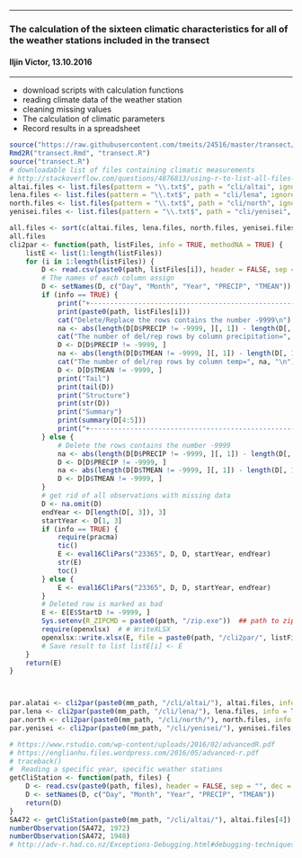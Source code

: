 ***
###  The calculation of the sixteen climatic characteristics for all of the weather stations included in the transect
#### Iljin Victor, 13.10.2016
***
  + download scripts with calculation functions
  + reading climate data of the weather station
  + cleaning missing values 
  + The calculation of climatic parameters
  + Record results in a spreadsheet 

```r
source("https://raw.githubusercontent.com/tmeits/24516/master/transect/set_work_dir.R")
Rmd2R("transect.Rmd", "transect.R")
source("transect.R")
# downloadable list of files containing climatic measurements
# http://stackoverflow.com/questions/4876813/using-r-to-list-all-files-with-a-specified-extension
altai.files <- list.files(pattern = "\\.txt$", path = "cli/altai", ignore.case=TRUE, recursive=FALSE, full.names = FALSE)
lena.files <- list.files(pattern = "\\.txt$", path = "cli/lena", ignore.case=TRUE)
north.files <- list.files(pattern = "\\.txt$", path = "cli/north", ignore.case=TRUE)
yenisei.files <- list.files(pattern = "\\.txt$", path = "cli/yenisei", ignore.case=TRUE)

all.files <- sort(c(altai.files, lena.files, north.files, yenisei.files))
all.files
cli2par <- function(path, listFiles, info = TRUE, methodNA = TRUE) {
    listE <- list(1:length(listFiles))
    for (i in 1:length(listFiles)) {
        D <- read.csv(paste0(path, listFiles[i]), header = FALSE, sep = "", dec = ".")
        # The names of each column assign
        D <- setNames(D, c("Day", "Month", "Year", "PRECIP", "TMEAN"))
        if (info == TRUE) {
            print("+---------------------------------------------------------+")
            print(paste0(path, listFiles[i]))
            cat("Delete/Replace the rows contains the number -9999\n")
            na <- abs(length(D[D$PRECIP != -9999, ][, 1]) - length(D[, 1]))
            cat("The number of del/rep rows by column precipitation=", na, "\n")
            D <- D[D$PRECIP != -9999, ]
            na <- abs(length(D[D$TMEAN != -9999, ][, 1]) - length(D[, 1]))
            cat("The number of del/rep rows by column temp=", na, "\n")
            D <- D[D$TMEAN != -9999, ]
            print("Tail")
            print(tail(D))
            print("Structure")
            print(str(D))
            print("Summary")
            print(summary(D[4:5]))
            print("+---------------------------------------------------------+")
        } else {
            # Delete the rows contains the number -9999
            na <- abs(length(D[D$PRECIP != -9999, ][, 1]) - length(D[, 1]))
            D <- D[D$PRECIP != -9999, ]
            na <- abs(length(D[D$TMEAN != -9999, ][, 1]) - length(D[, 1]))
            D <- D[D$TMEAN != -9999, ]
        }
        # get rid of all observations with missing data
        D <- na.omit(D)
        endYear <- D[length(D[, 3]), 3]
        startYear <- D[1, 3]
        if (info == TRUE) {
            require(pracma)
            tic()
            E <- eval16CliPars("23365", D, D, startYear, endYear)
            str(E)
            toc()
        } else {
            E <- eval16CliPars("23365", D, D, startYear, endYear)
        }
        # Deleted row is marked as bad
        E <- E[E$StartD != -9999, ]
        Sys.setenv(R_ZIPCMD = paste0(path, "/zip.exe"))  ## path to zip.exe
        require(openxlsx)  # # WriteXLSX
        openxlsx::write.xlsx(E, file = paste0(path, "/cli2par/", listFiles[i], ".xlsx"))
        # Save result to list listE[i] <- E
    }
    return(E)
}



par.alatai <- cli2par(paste0(mm_path, "/cli/altai/"), altai.files, info = TRUE)
par.lena <- cli2par(paste0(mm_path, "/cli/lena/"), lena.files, info = TRUE)
par.north <- cli2par(paste0(mm_path, "/cli/north/"), north.files, info = TRUE)
par.yenisei <- cli2par(paste0(mm_path, "/cli/yenisei/"), yenisei.files, info = TRUE)

# https://www.rstudio.com/wp-content/uploads/2016/02/advancedR.pdf
# https://englianhu.files.wordpress.com/2016/05/advanced-r.pdf
# traceback()
#  Reading a specific year, specific weather stations
getCliStation <- function(path, files) {
    D <- read.csv(paste0(path, files), header = FALSE, sep = "", dec = ".")
    D <- setNames(D, c("Day", "Month", "Year", "PRECIP", "TMEAN"))
    return(D)
}
SA472 <- getCliStation(paste0(mm_path, "/cli/altai/"), altai.files[4])
numberObservation(SA472, 1972)
numberObservation(SA472, 1948)
# http://adv-r.had.co.nz/Exceptions-Debugging.html#debugging-techniques


```











